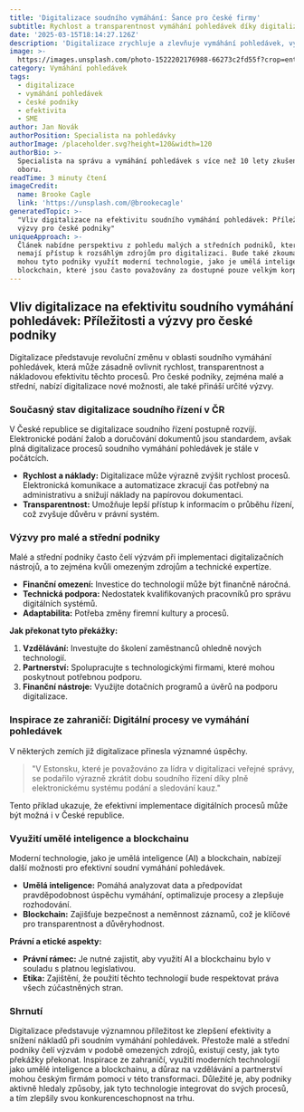 ```yaml
---
title: 'Digitalizace soudního vymáhání: Šance pro české firmy'
subtitle: Rychlost a transparentnost vymáhání pohledávek díky digitalizaci
date: '2025-03-15T18:14:27.126Z'
description: 'Digitalizace zrychluje a zlevňuje vymáhání pohledávek, výzvy pro SME.'
image: >-
  https://images.unsplash.com/photo-1522202176988-66273c2fd55f?crop=entropy&cs=tinysrgb&fit=max&fm=jpg&ixid=M3w3MjA5MjJ8MHwxfHJhbmRvbXx8fHx8fHx8fDE3NDIwNjI0Njd8&ixlib=rb-4.0.3&q=80&w=1080
category: Vymáhání pohledávek
tags:
  - digitalizace
  - vymáhání pohledávek
  - české podniky
  - efektivita
  - SME
author: Jan Novák
authorPosition: Specialista na pohledávky
authorImage: /placeholder.svg?height=120&width=120
authorBio: >-
  Specialista na správu a vymáhání pohledávek s více než 10 lety zkušeností v
  oboru.
readTime: 3 minuty čtení
imageCredit:
  name: Brooke Cagle
  link: 'https://unsplash.com/@brookecagle'
generatedTopic: >-
  "Vliv digitalizace na efektivitu soudního vymáhání pohledávek: Příležitosti a
  výzvy pro české podniky"
uniqueApproach: >-
  Článek nabídne perspektivu z pohledu malých a středních podniků, které často
  nemají přístup k rozsáhlým zdrojům pro digitalizaci. Bude také zkoumat, jak
  mohou tyto podniky využít moderní technologie, jako je umělá inteligence a
  blockchain, které jsou často považovány za dostupné pouze velkým korporacím.
---
```

## Vliv digitalizace na efektivitu soudního vymáhání pohledávek: Příležitosti a výzvy pro české podniky

Digitalizace představuje revoluční změnu v oblasti soudního vymáhání pohledávek, která může zásadně ovlivnit rychlost, transparentnost a nákladovou efektivitu těchto procesů. Pro české podniky, zejména malé a střední, nabízí digitalizace nové možnosti, ale také přináší určité výzvy.

### Současný stav digitalizace soudního řízení v ČR

V České republice se digitalizace soudního řízení postupně rozvíjí. Elektronické podání žalob a doručování dokumentů jsou standardem, avšak plná digitalizace procesů soudního vymáhání pohledávek je stále v počátcích.

- **Rychlost a náklady:** Digitalizace může výrazně zvýšit rychlost procesů. Elektronická komunikace a automatizace zkracují čas potřebný na administrativu a snižují náklady na papírovou dokumentaci.
- **Transparentnost:** Umožňuje lepší přístup k informacím o průběhu řízení, což zvyšuje důvěru v právní systém.

### Výzvy pro malé a střední podniky

Malé a střední podniky často čelí výzvám při implementaci digitalizačních nástrojů, a to zejména kvůli omezeným zdrojům a technické expertíze.

- **Finanční omezení:** Investice do technologií může být finančně náročná.
- **Technická podpora:** Nedostatek kvalifikovaných pracovníků pro správu digitálních systémů.
- **Adaptabilita:** Potřeba změny firemní kultury a procesů.

**Jak překonat tyto překážky:**

1. **Vzdělávání:** Investujte do školení zaměstnanců ohledně nových technologií.
2. **Partnerství:** Spolupracujte s technologickými firmami, které mohou poskytnout potřebnou podporu.
3. **Finanční nástroje:** Využijte dotačních programů a úvěrů na podporu digitalizace.

### Inspirace ze zahraničí: Digitální procesy ve vymáhání pohledávek

V některých zemích již digitalizace přinesla významné úspěchy.

> "V Estonsku, které je považováno za lídra v digitalizaci veřejné správy, se podařilo výrazně zkrátit dobu soudního řízení díky plně elektronickému systému podání a sledování kauz."

Tento příklad ukazuje, že efektivní implementace digitálních procesů může být možná i v České republice.

### Využití umělé inteligence a blockchainu

Moderní technologie, jako je umělá inteligence (AI) a blockchain, nabízejí další možnosti pro efektivní soudní vymáhání pohledávek.

- **Umělá inteligence:** Pomáhá analyzovat data a předpovídat pravděpodobnost úspěchu vymáhání, optimalizuje procesy a zlepšuje rozhodování.
- **Blockchain:** Zajišťuje bezpečnost a neměnnost záznamů, což je klíčové pro transparentnost a důvěryhodnost.

**Právní a etické aspekty:**

- **Právní rámec:** Je nutné zajistit, aby využití AI a blockchainu bylo v souladu s platnou legislativou.
- **Etika:** Zajištění, že použití těchto technologií bude respektovat práva všech zúčastněných stran.

### Shrnutí

Digitalizace představuje významnou příležitost ke zlepšení efektivity a snížení nákladů při soudním vymáhání pohledávek. Přestože malé a střední podniky čelí výzvám v podobě omezených zdrojů, existují cesty, jak tyto překážky překonat. Inspirace ze zahraničí, využití moderních technologií jako umělé inteligence a blockchainu, a důraz na vzdělávání a partnerství mohou českým firmám pomoci v této transformaci. Důležité je, aby podniky aktivně hledaly způsoby, jak tyto technologie integrovat do svých procesů, a tím zlepšily svou konkurenceschopnost na trhu.
